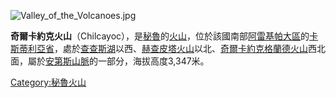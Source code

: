 [[Image:Valley_of_the_Volcanoes.jpg|right]]
{{Coord|15|31|27|S|72|18|46|W|display=title}}

'''奇爾卡約克火山'''（Chilcayoc），是[[秘魯|秘魯]]的[[火山|火山]]，位於該國南部[[阿雷基帕大區|阿雷基帕大區]]的[[卡斯蒂利亞省|卡斯蒂利亞省]]，處於[[查查斯湖|查查斯湖]]以西、[[赫查皮塔火山|赫查皮塔火山]]以北、[[奇爾卡約克格蘭德火山|奇爾卡約克格蘭德火山]]西北面，屬於[[安第斯山脈|安第斯山脈]]的一部分，海拔高度3,347米。

{{Peru-geo-stub}}
[[Category:秘魯火山|Category:秘魯火山]]